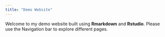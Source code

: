 ```yaml
---
title: "Demo Website"
---
```

Welcome to my demo website built using **Rmarkdown** and **Rstudio**. Please use the Navigation bar to explore different pages.